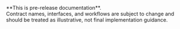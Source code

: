 
<Aside type="caution" title="Preview Documentation">
  **This is pre-release documentation**. <br /> Contract names, interfaces, and workflows are subject to change and
  should be treated as illustrative, not final implementation guidance.
</Aside>

